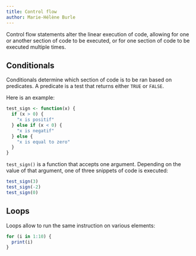 ```yaml
---
title: Control flow
author: Marie-Hélène Burle
---
```


:::{.def}

Control flow statements alter the linear execution of code, allowing for one or another section of code to be executed, or for one section of code to be executed multiple times.

:::

## Conditionals

Conditionals determine which section of code is to be ran based on predicates. A predicate is a test that returns either `TRUE` or `FALSE`.

Here is an example:

```r
test_sign <- function(x) {
  if (x > 0) {
    "x is positif"
  } else if (x < 0) {
    "x is negatif"
  } else {
    "x is equal to zero"
  }
}
```

`test_sign()` is a function that accepts one argument. Depending on the value of that argument, one of three snippets of code is executed:

```r
test_sign(3)
test_sign(-2)
test_sign(0)
```

## Loops

Loops allow to run the same instruction on various elements:

```r
for (i in 1:10) {
  print(i)
}
```
